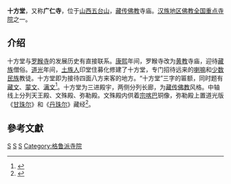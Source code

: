 '''十方堂'''，又称'''广仁寺'''，位于[[山西省|山西]][[五台山|五台山]]，[[藏传佛教|藏传佛教]]寺庙。[[汉族地区佛教全国重点寺院|汉族地区佛教全国重点寺院]]之一。

== 介绍 ==
十方堂与[[罗睺寺|罗睺寺]]的发展历史有直接联系。[[康熙|康熙]]年间，罗睺寺改为[[黄教|黄教]]寺庙，迎待[[藏族|藏族]]僧俗。[[道光|道光]]年间，[[土族|土族人]]印堂住募化修建了十方堂，专门招待远来的[[喇嘛|喇嘛]]和[[少数民族|少数民族]]教徒。十方堂即为接待四面八方来客的地方。“十方堂”三字的匾额，同时题有[[藏文|藏文]]、[[蒙文|蒙文]]、[[满文|满文]]<ref>{{Cite web |url=http://news.sohu.com/20071204/n253777667.shtml |title=拜谒十方堂 |access-date=2021-06-16 |archive-date=2018-06-16 |archive-url=https://web.archive.org/web/20180616053816/http://news.sohu.com/20071204/n253777667.shtml |dead-url=no }}</ref>。十方堂为三进殿宇，两侧分列长廊，为[[藏传佛教|藏传佛教]]风格。中轴线上分列天王殿、文殊殿、弥勒殿。文殊殿内供着[[宗喀巴|宗喀巴]]铜像，弥勒殿上置道光版《[[甘珠尔|甘珠尔]]》和《[[丹珠尔|丹珠尔]]》藏经<ref>{{Cite web |url=http://www.china-visit.com/shanxi/wutaishan/14415.html |title=五台山十方堂 |access-date=2009-12-26 |archive-date=2011-01-03 |archive-url=https://web.archive.org/web/20110103200510/http://www.china-visit.com/shanxi/wutaishan/14415.html |dead-url=no }}</ref>。

==參考文獻==
<div class="references-small">
<references></references>
</div>

{{China-buddhism-temple}}

[[Category:汉族地区佛教全国重点寺院|S]]
[[Category:五台山佛寺|S]]
[[Category:山西藏传佛教寺院|S]]
[[Category:格鲁派寺院|Category:格鲁派寺院]]


{{buddhism-stub}}